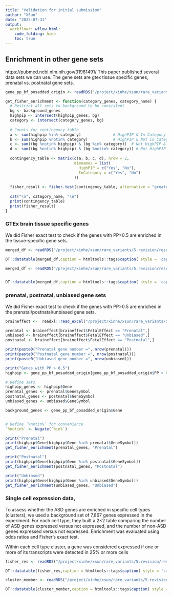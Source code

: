 ```yaml
---
title: "Validation for initial submission"
author: "XSun"
date: "2025-07-31"
output:
  workflowr::wflow_html:
    code_folding: hide
    toc: true
---
```


## Enrichment in other gene sets

https://pubmed.ncbi.nlm.nih.gov/31981491/ This paper published several data sets we can use. The gene sets are gtex tissue specific genes, prenatal vs. postnatal gene sets.


```r

gene_pp_bf_posadded_origin <- readRDS("/project/xinhe/xsun/rare_variants/5.revision/results/mirage_res/gene_pp_bf_posadded_origin.RDS")

get_fisher_enrichment <- function(category_genes, category_name) {
  # Restrict all sets to background to be consistent
  bg <- background_genes
  highpip <- intersect(highpip_genes, bg)
  category <- intersect(category_genes, bg)
  
  # Counts for contingency table
  a <- sum(highpip %in% category)              # HighPIP & In Category
  b <- sum(highpip %notin% category)           # HighPIP & Not in Category
  c <- sum((bg %notin% highpip) & (bg %in% category))  # Not HighPIP & In Category
  d <- sum((bg %notin% highpip) & (bg %notin% category)) # Not HighPIP & Not in Category
  
  contingency_table <- matrix(c(a, b, c, d), nrow = 2,
                              dimnames = list(
                                HighPIP = c("Yes", "No"),
                                InCategory = c("Yes", "No")
                              ))
  
  fisher_result <- fisher.test(contingency_table, alternative = "greater")
  
  cat("\n", category_name, "\n")
  print(contingency_table)
  print(fisher_result)
}

```

### GTEx brain tissue specific genes

We did Fisher exact test to check if the genes with PP>0.5 are enriched in the tissue-specific gene sets. 

```r

merged_df <- readRDS("/project/xinhe/xsun/rare_variants/5.revision/results/validation_gtex_brain_origin.RDS")

DT::datatable(merged_df,caption = htmltools::tags$caption( style = 'caption-side: left; text-align: left; color:black;  font-size:150% ;',' Brain tissue upregulated genes and overlap with MIRAGE genes'),options = list(pageLength = 10) )

merged_df <- readRDS("/project/xinhe/xsun/rare_variants/5.revision/results/validation_gtex_nonbrain_origin.RDS")


DT::datatable(merged_df,caption = htmltools::tags$caption( style = 'caption-side: left; text-align: left; color:black;  font-size:150% ;',' non-Brain tissue upregulated genes and overlap with MIRAGE genes'),options = list(pageLength = 10) )

```

### prenatal, postnatal, unbiased gene sets

We did Fisher exact test to check if the genes with PP>0.5 are enriched in the prenatal/postnatal/unbiased gene sets. 

```r

braineffect <-  readxl::read_excel("/project/xinhe/xsun/rare_variants/5.revision/data/brain_de/BrainSpan_FetalEffect.xlsx")

prenatal <- braineffect[braineffect$FetalEffect == "Prenatal",]
unbiased <- braineffect[braineffect$FetalEffect == "Unbiased",]
postnatal <- braineffect[braineffect$FetalEffect == "Postnatal",]

print(paste0("Prenatal gene number =", nrow(prenatal)))
print(paste0("Postnatal gene number =", nrow(postnatal)))
print(paste0("Unbiased gene number =", nrow(unbiased)))

print("Genes with PP > 0.5")
highpip <- gene_pp_bf_posadded_origin[gene_pp_bf_posadded_origin$PP > 0.5,]

# Define sets
highpip_genes <- highpip$Gene
prenatal_genes <- prenatal$GeneSymbol
postnatal_genes <- postnatal$GeneSymbol
unbiased_genes <- unbiased$GeneSymbol

background_genes <- gene_pp_bf_posadded_origin$Gene


# Define `%notin%` for convenience
`%notin%` <- Negate(`%in%`)

print("Prenatal")
print(highpip$Gene[highpip$Gene %in% prenatal$GeneSymbol])
get_fisher_enrichment(prenatal_genes, "Prenatal")

print("Postnatal")
print(highpip$Gene[highpip$Gene %in% postnatal$GeneSymbol])
get_fisher_enrichment(postnatal_genes, "Postnatal")

print("Unbiased")
print(highpip$Gene[highpip$Gene %in% unbiased$GeneSymbol])
get_fisher_enrichment(unbiased_genes, "Unbiased")


```




### Single cell expression data, 

To assess whether the ASD genes are enriched in specific cell types (clusters), we used a background set of 7,867 genes expressed in the experiment. For each cell type, they built a 2×2 table comparing the number of ASD genes expressed versus not expressed, and the number of non-ASD genes expressed versus not expressed. Enrichment was evaluated using odds ratios and Fisher’s exact test.

Within each cell type cluster, a gene was considered expressed if one or more of its transcripts were detected in 25% or more cells

```r

fisher_res <- readRDS("/project/xinhe/xsun/rare_variants/5.revision/results/validation_scrna_fet_origin.RDS")

DT::datatable(fisher_res,caption = htmltools::tags$caption( style = 'caption-side: left; text-align: left; color:black;  font-size:150% ;','Fisher results for the ASD genes'),options = list(pageLength = 10) )

cluster_member <- readRDS("/project/xinhe/xsun/rare_variants/5.revision/results/validation_scrna_expr_binary_origin.RDS")

DT::datatable(cluster_member,caption = htmltools::tags$caption( style = 'caption-side: left; text-align: left; color:black;  font-size:150% ;','Cluster membership for the ASD genes'),options = list(pageLength = 10) )

```



